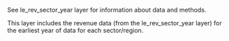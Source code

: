 See le_rev_sector_year layer for information about data and methods.  

This layer includes the revenue data (from the le_rev_sector_year layer) for the earliest year of data for each sector/region.


